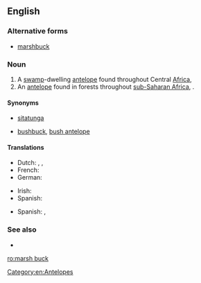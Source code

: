 ==English==

===Alternative forms===
* [[marshbuck]]

===Noun===
{{en-noun|head=[[marsh]] [[buck]]}}

# A [[swamp]]-dwelling [[antelope]] found throughout Central [[Africa]], {{taxlink|Tragelaphus spekii|species|noshow=1}}
# An [[antelope]] found in forests throughout [[sub-Saharan Africa]], {{taxlink|Tragelaphus scriptus|species|noshow=1}}.

====Synonyms====
* {{sense|Tragelaphus spekii}} [[sitatunga]]
* {{sense|Tragelaphus scriptus}} [[bushbuck]], [[bush antelope]]

====Translations====
{{trans-top|''Tragelaphus spekii''}}
* Dutch: {{t|nl|moerasantilope}}, {{t|nl|langhoefantilope}}, {{t|nl|sitatoenga}}
* French: {{t+|fr|sitatunga}}
* German: {{t|de|Sumpfantilope}}
{{trans-mid}}
* Irish: {{t|ga|siteatunga|m}}
* Spanish: {{t|es|sitatunga|m}}
{{trans-bottom}}
{{trans-top|''Tragelaphus scriptus''}}
* Spanish: {{t|es|antílope jeroglífico|m}}, {{t|es|bosbok|m}}
{{trans-mid}}
{{trans-bottom}}

===See also===
* {{pedialite}}

[[Category:en:Antelopes]]

[[ro:marsh buck]]